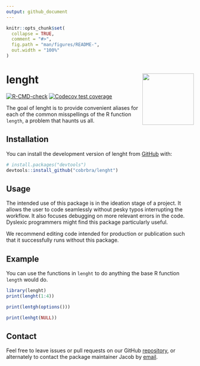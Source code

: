 ```yaml
---
output: github_document
---
```


<!-- README.md is generated from README.Rmd. Please edit that file -->

```r
knitr::opts_chunk$set(
  collapse = TRUE,
  comment = "#>",
  fig.path = "man/figures/README-",
  out.width = "100%"
)
```

# lenght <img src="man/figures/LEN-HEX.png" align="right" height="138" />

<!-- badges: start -->
[![R-CMD-check](https://github.com/cobrbra/lenght/actions/workflows/R-CMD-check.yaml/badge.svg)](https://github.com/cobrbra/lenght/actions/workflows/R-CMD-check.yaml)
[![Codecov test coverage](https://codecov.io/gh/cobrbra/lenght/branch/main/graph/badge.svg)](https://app.codecov.io/gh/cobrbra/lenght?branch=main)
<!-- badges: end -->

The goal of lenght is to provide convenient aliases for each of the common misspellings of the R function `length`, a problem that haunts us all.

## Installation

You can install the development version of lenght from [GitHub](https://github.com/) with:

``` r
# install.packages("devtools")
devtools::install_github("cobrbra/lenght")
```

## Usage

The intended use of this package is in the ideation stage of a project. It allows the user to code seamlessly without pesky typos interrupting the workflow. It also focuses debugging on more relevant errors in the code. Dyslexic programmers might find this package particularly useful. 

We recommend editing code intended for production or publication such that it successfully runs without this package.

## Example

You can use the functions in `lenght` to do anything the base R function `length` would do.

```r
library(lenght)
print(lenght(1:4))

print(lentgh(options()))

print(lenhgt(NULL))
```

## Contact 

Feel free to leave issues or pull requests on our GitHub [repository](https://github.com/cobrbra/lenght), or alternately to contact the package maintainer Jacob by [email](mailto:cobrbradley@gmail.com).
